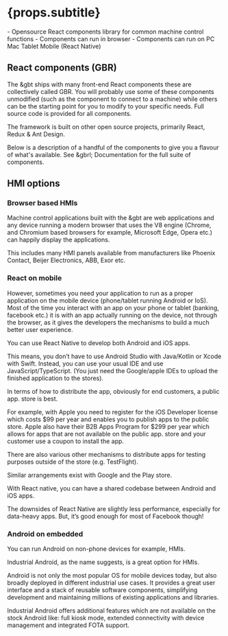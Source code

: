 
# {props.subtitle}

<Tldr>
    - Opensource React components library for common machine control functions
    - Components can run in browser
    - Components can run on PC Mac Tablet Mobile (React Native)
</Tldr>

## React components (GBR)

The &gbt ships with many front-end React components these are collectively called GBR.
You will probably use some of these components unmodified (such as the component to connect to a machine)
while others can be the starting point for you to modify to your specific needs.
Full source code is provided for all components.

The framework is built on other open source projects, primarily React, Redux & Ant Design.

Below is a description of a handful of the components to give you a flavour of what's available. See <Link to="/docs/gbr/overview">&gbrl; Documentation</Link> for the full suite of components.

<GbrTilesOverview/>

## HMI options

### Browser based HMIs

Machine control applications built with the &gbt are web applications and any device running a modern browser that uses the V8 engine (Chrome, and Chromium based browsers for example, Microsoft Edge, Opera etc.) can happily display the applications.

This includes many HMI panels available from manufacturers like Phoenix Contact, Beijer Electronics, ABB, Exor etc.

### React on mobile

However, sometimes you need your application to run as a proper application on the mobile device (phone/tablet running Android or IoS). Most of the time you interact with an app on your phone or tablet (banking, facebook etc.) it is with an app actually running on the device, not through the browser, as it gives the developers the mechanisms to build a much better user experience.

You can use React Native to develop both Android and iOS apps.

This means, you don’t have to use Android Studio with Java/Kotlin or Xcode with Swift. Instead, you can use your usual IDE and use JavaScript/TypeScript. (You just need the Google/apple IDEs to upload the finished application to the stores).

In terms of how to distribute the app, obviously for end customers, a public app. store is best.

For example, with Apple you need to register for the iOS Developer license which costs $99 per year and enables you to publish apps to the public store. Apple also have their B2B Apps Program for $299 per year which allows for apps that are not available on the public app. store and your customer use a coupon to install the app.

There are also various other mechanisms to distribute apps for testing purposes outside of the store (e.g. TestFlight).

Similar arrangements exist with Google and the Play store.

With React native, you can have a shared codebase between Android and iOS apps.

The downsides of React Native are slightly less performance, especially for data-heavy apps. But, it’s good enough for most of Facebook though!

### Android on embedded

You can run Android on non-phone devices for example, HMIs.

Industrial Android, as the name suggests, is a great option for HMIs.

Android is not only the most popular OS for mobile devices today, but also broadly deployed in different industrial use cases. It provides a great user interface and a stack of reusable software components, simplifying development and maintaining millions of existing applications and libraries.

Industrial Android offers additional features which are not available on the stock Android like: full kiosk mode, extended connectivity with device management and integrated FOTA support.
